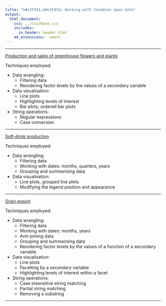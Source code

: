 ```yaml
---
title: "&#x1F341;&#x1F4CA; Working with Canadian open data"
output:
  html_document:
    css: ../css/base.css
    includes:
      in_header: header.html
    md_extensions: -smart
---
```


***

[Production and sales of greenhouse flowers and plants](./plant-sales.html)

Techniques employed:

- Data wrangling:
  - Filtering data
  - Reordering factor levels by the values of a secondary variable

- Data visualisation:
  - Line plots
  - Highlighting levels of interest
  - Bar plots; ordered bar plots

- String operations:
  - Regular expressions
  - Case conversion
  
***

[Soft-drink production](./soft-drink-production.html)

Techniques employed:

- Data wrangling:
  - Filtering data
  - Working with dates: months, quarters, years
  - Grouping and summarising data
  
- Data visualisation:
  - Line plots, grouped line plots
  - Modifying the legend position and appearance

***

[Grain export](./grain-export.html)

Techniques employed:

- Data wrangling:
  - Filtering data
  - Working with dates: months, years
  - Anti-joining data
  - Grouping and summarising data
  - Reordering factor levels by the values of a function of a secondary variable

- Data visualisation:
  - Line plots
  - Facetting by a secondary variable
  - Highlighting levels of interest within a facet

- String operations:
  - Case insensitive string matching
  - Partial string matching
  - Removing a substring

***

